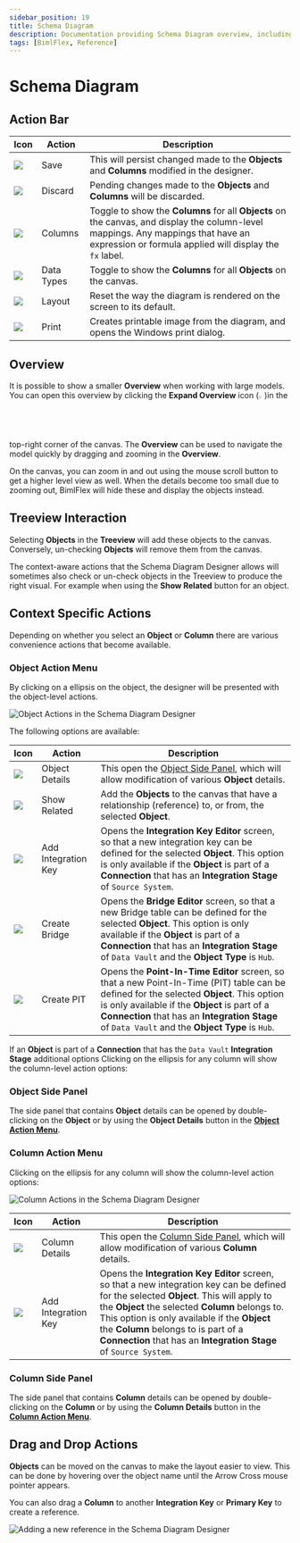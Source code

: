 ```yaml
---
sidebar_position: 19
title: Schema Diagram
description: Documentation providing Schema Diagram overview, including starting points, context aware actions, action buttons, and user interface
tags: [BimlFlex, Reference]
---
```



# Schema Diagram

<InclHeaderSchemaDiagram />

## Action Bar

| Icon | Action | Description |
|----- |--------|-------------|
| <div class="icon-col m-5"><img src="images/svg-icons/save.svg" /></div> | Save | This will persist changed made to the **Objects** and **Columns** modified in the designer.|
| <div class="icon-col m-5"><img src="images/svg-icons/discard.svg" /></div> | Discard | Pending changes made to the **Objects** and **Columns** will be discarded.|
| <div class="icon-col m-5"><img src="images/bimlflex-app-action-switch.png" /></div> | Columns | Toggle to show the **Columns** for all **Objects** on the canvas, and display the column-level mappings. Any mappings that have an expression or formula applied will display the `fx` label.|
| <div class="icon-col m-5"><img src="images/bimlflex-app-action-switch.png" /></div> | Data Types | Toggle to show the **Columns** for all **Objects** on the canvas.|
| <div class="icon-col m-5"><img src="images/svg-icons/discard.svg" /></div> | Layout | Reset the way the diagram is rendered on the screen to its default.|
| <div class="icon-col m-5"><img src="images/svg-icons/print.svg" /></div> | Print | Creates printable image from the diagram, and opens the Windows print dialog.|

## Overview

It is possible to show a smaller **Overview** when working with large models. You can open this overview by clicking the **Expand Overview** icon (<img src="images/svg-icons/expand-toggle-blue.svg" width="2%" height="2%" />)in the top-right corner of the canvas. The **Overview** can be used to navigate the model quickly by dragging and zooming in the **Overview**.

On the canvas, you can zoom in and out using the mouse scroll button to get a higher level view as well. When the details become too small due to zooming out, BimlFlex will hide these and display the objects instead.

## Treeview Interaction

Selecting **Objects** in the **Treeview** will add these objects to the canvas. Conversely, un-checking **Objects** will remove them from the canvas.

The context-aware actions that the Schema Diagram Designer allows will sometimes also check or un-check objects in the Treeview to produce the right visual. For example when using the **Show Related** button for an object.

## Context Specific Actions

Depending on whether you select an **Object** or **Column** there are various convenience actions that become available.

### Object Action Menu

By clicking on a ellipsis on the object, the designer will be presented with the object-level actions.

![Object Actions in the Schema Diagram Designer](images/schema-diagram-object-level-context-actions.png "Object Actions in the Schema Diagram Designer")

The following options are available:

| Icon | Action | Description |
|----- |--------|-------------|
| <div class="icon-col m-5"><img src="images/svg-icons/edit.svg" /></div> | Object Details | This open the [Object Side Panel](xref:bimlflex-schema-diagram#object-side-panel), which will allow modification of various **Object** details.|
| <div class="icon-col m-5"><img src="images/svg-icons/show-related.svg"/></div> | Show Related | Add the **Objects** to the canvas that have a relationship (reference) to, or from, the selected **Object**.|
| <div class="icon-col m-5"><img src="images/svg-icons/composite-key.svg"/></div> | Add Integration Key | Opens the **Integration Key Editor** screen, so that a new integration key can be defined for the selected **Object**. This option is only available if the **Object** is part of a **Connection** that has an **Integration Stage** of `Source System`.|
| <div class="icon-col m-5"><img src="images/svg-icons/create-bridge.svg"/></div> | Create Bridge | Opens the **Bridge Editor** screen, so that a new Bridge table can be defined for the selected **Object**. This option is only available if the **Object** is part of a **Connection** that has an **Integration Stage** of `Data Vault` and the **Object Type** is `Hub`.|
| <div class="icon-col m-5"><img src="images/svg-icons/create-pit.svg"/></div> | Create PIT | Opens the **Point-In-Time Editor** screen, so that a new Point-In-Time (PIT) table can be defined for the selected **Object**. This option is only available if the **Object** is part of a **Connection** that has an **Integration Stage** of `Data Vault` and the **Object Type** is `Hub`.|

If an **Object** is part of a **Connection** that has the `Data Vault` **Integration Stage** additional options Clicking on the ellipsis for any column will show the column-level action options:

### Object Side Panel

The side panel that contains **Object** details can be opened by double-clicking on the **Object** or by using the **Object Details** button in the [**Object Action Menu**](xref:bimlflex-schema-diagram#object-action-menu).

<InclSidePanelObjectEditor />

### Column Action Menu

Clicking on the ellipsis for any column will show the column-level action options:

![Column Actions in the Schema Diagram Designer](images/schema-diagram-column-level-context-actions.png "Column Actions in the Schema Diagram Designer")

| Icon | Action | Description |
|----- |--------|-------------|
| <div class="icon-col m-5"><img src="images/svg-icons/edit.svg" /></div> | Column Details | This open the [Column Side Panel](xref:bimlflex-schema-diagram#column-side-panel), which will allow modification of various **Column** details.|
| <div class="icon-col m-5"><img src="images/svg-icons/composite-key.svg"/></div> | Add Integration Key | Opens the **Integration Key Editor** screen, so that a new integration key can be defined for the selected **Object**. This will apply to the **Object** the selected **Column** belongs to. This option is only available if the **Object** the **Column** belongs to is part of a **Connection** that has an **Integration Stage** of `Source System`. |

### Column Side Panel

The side panel that contains **Column** details can be opened by double-clicking on the **Column** or by using the **Column Details** button in the [**Column Action Menu**](xref:bimlflex-schema-diagram#column-action-menu).

<InclSidePanelColumnEditor />

## Drag and Drop Actions

**Objects** can be moved on the canvas to make the layout easier to view. This can be done by hovering over the object name until the Arrow Cross mouse pointer appears.

You can also drag a **Column** to another **Integration Key** or **Primary Key** to create a reference.

![Adding a new reference in the Schema Diagram Designer](images/schema-diagram-create-reference.png "Adding a new reference in the Schema Diagram Designer")
